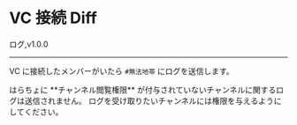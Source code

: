 

# VC 接続 Diff

<FeatureBadge>ログ</FeatureBadge>,<VersionBadge>v1.0.0</VersionBadge>

---

VC に接続したメンバーがいたら `#無法地帯` にログを送信します。

<Callout type="warning" emoji="⚠️">
  はらちょに **チャンネル閲覧権限** が付与されていないチャンネルに関するログは送信されません。
  ログを受け取りたいチャンネルには権限を与えるようにしてください。
</Callout>

